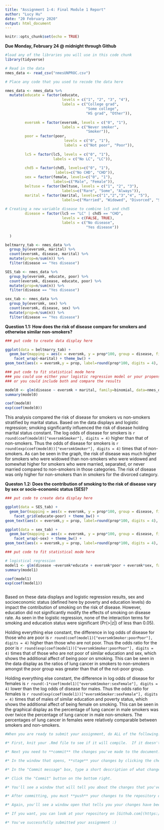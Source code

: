 ```yaml
---
title: "Assignment 1-4: Final Module 1 Report"
author: "Lucy Hu"
date: "20 February 2020"
output: html_document
---
```


```r
knitr::opts_chunk$set(echo = TRUE)
```

**Due Monday, February 24 @ midnight through Github**

```r
#load any of the libraries you will use in this code chunk
library(tidyverse)

```

```r
# Read in the data
nmes_data <- read_csv("nmesUNPROC.csv")
```

```r
# Place any code that you used to recode the data here

nmes_data <- nmes_data %>%
  mutate(educate = factor(educate, 
                          levels = c("1", "2", "3", "4"), 
                          labels = c("College grad", 
                                     "Some college", 
                                     "HS grad", "Other")),
         
         eversmk = factor(eversmk, levels = c("0", "1"),
                          labels = c("Never smoker",
                                     "Smoker")),
         poor = factor(poor,
                           levels = c("0", "1"),
                           labels = c("Not poor", "Poor")),
         
         lc5 = factor(lc5, levels = c("0", "1"), 
                      labels = c("No LC", "LC")),
         
         chd5 = factor(chd5, levels=c("0", "1"), 
                       labels=c("No CHD", "CHD")),
         sex = factor(female, levels=c("0", "1"),
                      labels=c("Male", "Female")),
         beltuse = factor(beltuse, levels = c("1", "2", "3"),
                          labels=c("Rare", "Some", "Always")),
         marital = factor(marital, levels=c("1","2","3","4", "5"),
                          labels=c("Married", "Widowed", "Divorced", "Separated", "Never Married")),
         
# Creating a new variable disease to combine lc5 and chd5
         disease = factor(lc5 == "LC" | chd5 == "CHD", 
                          levels = c(FALSE, TRUE), 
                          labels = c("No disease", 
                                     "Yes disease"))

  )

beltmarry_tab <- nmes_data %>%
  group_by(eversmk, marital) %>%
  count(eversmk, disease, marital) %>%
  mutate(prop=n/sum(n)) %>%
  filter(disease == "Yes disease")

SES_tab <- nmes_data %>%
  group_by(eversmk, educate, poor) %>%
  count(eversmk, disease, educate, poor) %>%
  mutate(prop=n/sum(n)) %>%
  filter(disease == "Yes disease")

sex_tab <- nmes_data %>%
  group_by(eversmk, sex) %>%
  count(eversmk, disease, sex) %>%
  mutate(prop=n/sum(n)) %>%
  filter(disease == "Yes disease")

```

**Question 1.1: How does the risk of disease compare for smokers and otherwise similar non-smokers?**

```r
### put code to create data display here

ggplot(data = beltmarry_tab) + 
  geom_bar(mapping = aes(x = eversmk, y = prop*100, group = disease, fill = disease), stat = "identity") + labs(title = "Smoking vs Disease Status by Marital Status", y = "Percentage", x = "Smoking Status") + scale_fill_discrete(name = "Smoking Caused Disease") +
    facet_wrap(~marital) + theme_bw() +
geom_text(aes(x = eversmk,y = prop, label=round(prop*100, digits = 4), group = disease), vjust=-10, size=2.8,position = position_dodge(width = 1)) + theme_minimal() 

```


```r
### put code to fit statistical mode here
### you could use either your logistic regression model or your propensity scores model
### or you could include both and compare the results

model0 <- glm(disease ~ eversmk + marital, family=binomial, data=nmes_data)
summary(model0)

coef(model0)
exp(coef(model0))

```


This analysis compared the risk of disease for smokers vs non-smokers stratified by marital status. Based on the data displays and logistic regression; smoking significantly influenced the risk of disease holding marital status constant. The log odds of disease for smokers is `r round(coef(model0)["eversmkSmoker"], digits = 4)` higher than that of non-smokers. Thus the odds of disease for smokers is `r round(exp(coef(model0))["eversmkSmoker"], digits = 4)` times that of non-smokers. As can be seen in the graph, the risk of disease was much higher for smokers who were widowed than non-smokers who were widowed and somewhat higher for smokers who were married, separated, or never married compared to non-smokers in those categories. The risk of disease was only higher for non-smokers than in smokers for the divorced category. 

**Queston 1.2: Does the contribution of smoking to the risk of disease vary by sex or socio-economic status (SES)?**

```r
### put code to create data display here

ggplot(data = SES_tab) + 
  geom_bar(mapping = aes(x = eversmk, y = prop*100, group = disease, fill = disease), stat = "identity") + labs(title = "Smoking vs Disease Status by Education and Poverty", y = "Percentage", x = "Smoking Status") + scale_fill_discrete(name = "Smoking Caused Disease") +
    facet_grid(educate~poor) + theme_bw() +
geom_text(aes(x = eversmk,y = prop, label=round(prop*100, digits = 4), group = disease), vjust=-5, size=2.8,position = position_dodge(width = 1)) + theme_minimal() 

ggplot(data = sex_tab) + 
  geom_bar(mapping = aes(x = eversmk, y = prop*100, group = disease, fill = disease), stat = "identity") + labs(title = "Smoking vs Disease Status by Sex", y = "Percentage", x = "Smoking Status") + scale_fill_discrete(name = "Smoking Caused Disease") +
    facet_wrap(~sex) + theme_bw() +
geom_text(aes(x = eversmk,y = prop, label=round(prop*100, digits = 4), group = disease), vjust=-13, size=2.8,position = position_dodge(width = 1)) + theme_minimal() 

```

```r
### put code to fit statistical mode here

# logistical regression 
model1 <- glm(disease ~eversmk*educate + eversmk*poor + eversmk*sex, family=binomial(link = "logit"), data=nmes_data)
summary(model1)

coef(model1)
exp(coef(model1))



```


Based on these data displays and logistic regression results, sex and socioeconomic status (defined here by poverty and education levels) do impact the contribution of smoking on the risk of disease. However, education did not significantly modify the effects of smoking on disease rate. As seen in the logistic regression, none of the interaction terms for smoking and education status were significant (Pr(>|z|) of less than 0.05). 

Holding everything else constant, the difference in log odds of disease for those who are poor is `r round(coef(model1)["eversmkSmoker:poorPoor"], digits = 4)` higher than those who are not poor. Thus the odds ratio for the poor is `r round(exp(coef(model1))["eversmkSmoker:poorPoor"], digits = 4)` times that of those who are not poor of similar education and sex, which shows the additional affect of being poor on smoking. This can be seen in the data display as the ratios of lung cancer in smokers to non-smokers amongst the poor group was greater than that of the not-poor group. 

Holding everything else constant, the difference in log odds of disease for females is  `r round(-1*coef(model1)["eversmkSmoker:sexFemale"], digits = 4)` lower than the log odds of disease for males. Thus the odds ratio for females is  `r round(exp(coef(model1))["eversmkSmoker:sexFemale"], digits = 4)` times that of males of similar education and poverty status, which shows the additional affect of being female on smoking. This can be seen in the graphical display as the percentage of lung cancer in male smokers was over twice the percentage of lung cancer in male non-smokers. The percentages of lung cancer in females were relatively comparable between smokers and non-smokers. 






```r
#When you are ready to submit your assignment, do ALL of the following:

#* First, knit your .Rmd file to see if it will compile.  If it doesn't knit, you can still follow the steps below to submit your assignment, but please try to resolve the knitting issues before you submit.  You can reach out to use at phbiostats@jhu.edu for help!

#* Next you need to **commit** the changes you've made to the document.  Click the colorful Git button at the top of the RStudio window and select "Commit" from the menu.

#* In the window that opens, **stage** your changes by clicking the check boxes next to the `Asst1-4.Rmd` and `Asst1-4.html` files.

#* In the "Commit message" box, type a short description of what changes you've made, something like: `Completed assignment`

#* Click the "Commit" button on the bottom right.

#* You'll see a window that will tell you about the changes that you've made.  Click "Close" to close the window.  You've successfully committed! You can close this commit window now.

#* After committing, you must **push** your changes to the repository on Github.  Do this by clicking the colorful Git button again and select "Push Branch".  

#* Again, you'll see a window open that tells you your changes have been pushed!

#* If you want, you can look at your repository on [Github.com](https://github.com/) and should be able to see your changes there!  

#* You've successfully submitted your assignment :)
```

